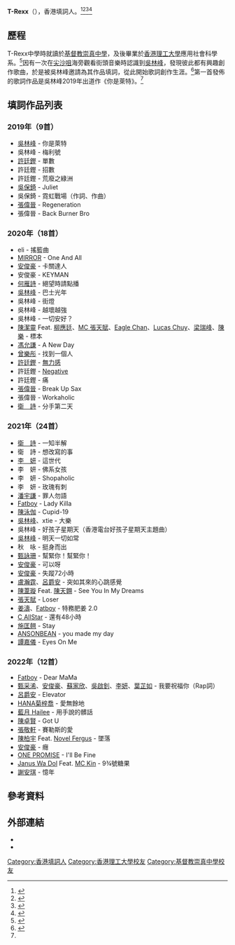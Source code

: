 {{藝人
| 姓名 = T-Rexx
| 類型 = 填詞人
| 英文名 = 
| 出生日期 = {{birth date|1991|12|4}}
| 出生地點 = {{BHKG}}
| 國籍 = {{CHN-HKG}}
| 教育程度 = 大學
| 母校 = [[香港理工大學|香港理工大學]]
[[基督教崇真中學|基督教崇真中學]]
[[啟思小學|啟思小學]]
| 音樂類型 = 
| 職業 = [[填詞人|填詞人]]
| 樂器 = 
| 活躍年代 = 2019年至今
| 唱片公司 = 
| 經紀公司 = 
| 相關團體 = 
| 網站 = https://www.instagram.com/trexx_lyrics/?hl=en
}}
'''T-Rexx '''（{{bd|1991年|12月4日|}}），香港填詞人。<ref>{{cite news|title=12月4日之廣東歌|url=https://www.881903.com/highlight/2369814|publisher=香港商業電台|date=2020-12-04|accessdate=2021-03-24|archive-date=2022-04-23|archive-url=https://web.archive.org/web/20220423014438/https://www.881903.com/highlight/2369814|dead-url=no}}</ref><ref>{{cite news|title=關於叱咤|url=https://www.thestandnews.com/culture/%E9%97%9C%E6%96%BC%E5%8F%B1%E5%92%A4/|publisher=立場新聞|date=2020-01-03|accessdate=2021-03-24|archive-date=2021-01-17|archive-url=https://web.archive.org/web/20210117223828/https://www.thestandnews.com/culture/%E9%97%9C%E6%96%BC%E5%8F%B1%E5%92%A4/|dead-url=no}}</ref><ref>{{cite news|title=【MIRROR 專訪】 ONE AND ALL的默契|url=https://www.am730.com.hk/news/%E5%A8%9B%E6%A8%82/%E3%80%90mirror-%E5%B0%88%E8%A8%AA%E3%80%91-one-and-all%E7%9A%84%E9%BB%98%E5%A5%91-246196|publisher=am730|date=2020-12-04|accessdate=2021-03-24|archive-date=2021-03-24|archive-url=www.am730.com.hk/news/%E5%A8%9B%E6%A8%82/%E3%80%90mirror-%E5%B0%88%E8%A8%AA%E3%80%91-one-and-all%E7%9A%84%E9%BB%98%E5%A5%91-246196|dead-url=no}}</ref><ref>{{cite news|title=同期單飛出歌-肥仔目標攞新人獎-edan誓甩搞笑形象|url=https://ol.mingpao.com/ldy/showbiz/news/20210205/1612462972248/%E5%90%8C%E6%9C%9F%E5%96%AE%E9%A3%9B%E5%87%BA%E6%AD%8C-%E8%82%A5%E4%BB%94%E7%9B%AE%E6%A8%99%E6%94%9E%E6%96%B0%E4%BA%BA%E7%8D%8E-edan%E8%AA%93%E7%94%A9%E6%90%9E%E7%AC%91%E5%BD%A2%E8%B1%A1|publisher=明報|date=2020-02-05|accessdate=2021-03-24|archive-date=2021-02-04|archive-url=https://web.archive.org/web/20210204230644/https://ol.mingpao.com/ldy/showbiz/news/20210205/1612462972248/%E5%90%8C%E6%9C%9F%E5%96%AE%E9%A3%9B%E5%87%BA%E6%AD%8C-%E8%82%A5%E4%BB%94%E7%9B%AE%E6%A8%99%E6%94%9E%E6%96%B0%E4%BA%BA%E7%8D%8E-edan%E8%AA%93%E7%94%A9%E6%90%9E%E7%AC%91%E5%BD%A2%E8%B1%A1|dead-url=no}}</ref>

==歷程==
T-Rexx中學時就讀於[[基督教崇真中學|基督教崇真中學]]，及後畢業於[[香港理工大學|香港理工大學]]應用社會科學系。<ref>{{Cite web|title=T-rexx Lyrics - Facebook|url=https://www.facebook.com/trexx.lyrics|accessdate=2021-03-24|work=https://www.facebook.com/}}</ref>因有一次在[[尖沙咀|尖沙咀]]海旁觀看街頭音樂時認識到[[吳林峰|吳林峰]]，發現彼此都有興趣創作歌曲，於是被吳林峰邀請為其作品填詞，從此開始歌詞創作生涯。<ref name="#1">{{Cite web|title=填詞人T-Rexx - 3號螺絲釘 - 881903|url=https://www.881903.com/program/archives?token=0a186dd96c06b54e16484c633c0ed613|accessdate=2021-03-24|work=https://www.881903.com|archive-date=2022-04-19|archive-url=https://web.archive.org/web/20220419104203/https://www.881903.com/program/archives?token=0a186dd96c06b54e16484c633c0ed613}}</ref>第一首發佈的歌詞作品是吳林峰2019年出道作《你是萊特》。<ref name="#1"/>

==填詞作品列表==
===2019年（9首）===
*[[吳林峰|吳林峰]] - 你是萊特
*吳林峰 - 梅利號
*[[許廷鏗|許廷鏗]] - 單數
*許廷鏗 - 招數
*許廷鏗 - 荒廢之綠洲
*[[吳保錡|吳保錡]] - Juliet
*吳保錡 - 霓虹戰場（作詞、作曲）
*[[張偉晉|張偉晉]] - Regeneration
*張偉晉 - Back Burner Bro

===2020年（18首）===
*eli - 搖籃曲
*[[MIRROR_(組合)|MIRROR]] - One And All
*[[安俊豪|安俊豪]] - 卡關達人
*安俊豪 - KEYMAN
*[[何雁詩|何雁詩]] - 絕望時請點播
*[[吳林峰|吳林峰]] - 巴士光年
*吳林峰 - 街燈
*吳林峰 - 越壞越強
*吳林峰 - 一切安好？
*[[陳潔靈|陳潔靈]] Feat. [[柳應廷|柳應廷]]、[[張天賦|MC 張天賦]]、[[陳天翺|Eagle Chan]]、[[崔可迪|Lucas Chuy]]、[[梁瑞峰|梁瑞峰]]、[[陳樂_(香港)|陳樂]] - 標本
*[[馮允謙|馮允謙]] - A New Day
*[[曾樂彤|曾樂彤]] - 找到一個人
*[[許廷鏗|許廷鏗]] - [[無力感|無力感]]
*許廷鏗 - [[Negative|Negative]]
*許廷鏗 - 痛
*[[張偉晉|張偉晉]] - Break Up Sax
*張偉晉 - Workaholic
*[[衛詩|衛　詩]] - 分手第二天

===2021年（24首）===
*[[衛詩|衛　詩]] - 一知半解
*衛　詩 - 想改寫的事
*[[李妍|李　妍]] - 這世代
*李　妍 - 佛系女孩
*李　妍 - Shopaholic
*李　妍 - 玫瑰有刺
*[[潘宇謙|潘宇謙]] - 罪人勿語
*[[梁業|Fatboy]] - Lady Killa
*[[陳泳伽|陳泳伽]] - Cupid-19
*[[吳林峰|吳林峰]]、xtie - 大樂
*吳林峰 - 好孩子星期天（香港電台好孩子星期天主題曲）
*[[吳林峰|吳林峰]] - 明天一切如常
*秋　咏 - 挺身而出
*[[甄詠珊|甄詠珊]] - 幫緊你！幫緊你！
*[[安俊豪|安俊豪]] - 可以呀
*[[安俊豪|安俊豪]] - 失蹤72小時
*[[盧瀚霆|盧瀚霆]]、[[呂爵安|呂爵安]] - 突如其來的心跳感覺
*[[陳葦璇|陳葦璇]] Feat. [[陳天翺|陳天翺]] - See You In My Dreams
*[[張天賦|張天賦]] - Loser
*[[姜濤|姜濤]]、[[梁業|Fatboy]] - 特務肥姜 2.0
*[[C_AllStar|C AllStar]] - 還有48小時
*[[施匡翹|施匡翹]] - Stay
*[[ANSONBEAN|ANSONBEAN]] - you made my day
*[[譚嘉儀|譚嘉儀]] - Eyes On Me

===2022年（12首）===
*[[梁業|Fatboy]] - Dear MaMa
*[[甄采浠|甄采浠]]、[[安俊豪|安俊豪]]、[[蘇家欣|蘇家欣]]、[[吳啟釗|吳啟釗]]、[[李妍|李妍]]、[[葉芷如|葉芷如]] - 我要祝福你（Rap詞）
*[[呂爵安|呂爵安]] - Elevator
*[[菊梓喬|HANA菊梓喬]] - 愛無餘地
*[[藍月_(歌手)|藍月 Hailee]] - 用手說的髒話
*[[陳卓賢|陳卓賢]] - Got U
*[[張敬軒|張敬軒]] - 賽勒斯的愛
*[[陳柏宇|陳柏宇]] Feat. [[Novel_Fergus|Novel Fergus]] - 墜落
*[[安俊豪|安俊豪]] - 癮
*[[ONE_PROMISE|ONE PROMISE]] - I'll Be Fine
*[[Janus_Wa_Dol|Janus Wa Dol]] Feat. [[MC_Kin|MC Kin]] - 9¾號糖果
*[[謝安琪|謝安琪]] - 憶年

== 參考資料 ==
<references />
==外部連結==
{{wikiquote}}
*{{Facebook|trexx.lyrics}}
*{{Instagram|trexx_lyrics}}
{{Authority control}}
[[Category:香港填詞人|Category:香港填詞人]]
[[Category:香港理工大學校友|Category:香港理工大學校友]]
[[Category:基督教崇真中學校友|Category:基督教崇真中學校友]]
